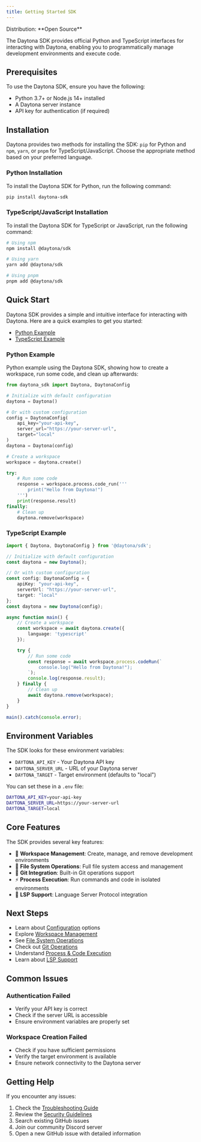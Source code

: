 ```yaml
---
title: Getting Started SDK
---
```



<Label>
  Distribution: **Open Source**
</Label>

The Daytona SDK provides official Python and TypeScript interfaces for interacting with Daytona, enabling you to programmatically manage development environments and execute code.

## Prerequisites

To use the Daytona SDK, ensure you have the following:

- Python 3.7+ or Node.js 14+ installed
- A Daytona server instance
- API key for authentication (if required)

## Installation

Daytona provides two methods for installing the SDK: `pip` for Python and `npm`, `yarn`, or `pnpm` for TypeScript/JavaScript. Choose the appropriate method based on your preferred language.

### Python Installation

To install the Daytona SDK for Python, run the following command:

```bash
pip install daytona-sdk
```

### TypeScript/JavaScript Installation

To install the Daytona SDK for TypeScript or JavaScript, run the following command:

```bash
# Using npm
npm install @daytona/sdk

# Using yarn
yarn add @daytona/sdk

# Using pnpm
pnpm add @daytona/sdk
```

## Quick Start

Daytona SDK provides a simple and intuitive interface for interacting with Daytona. Here are a quick examples to get you started:

- [Python Example](#python-example)
- [TypeScript Example](#typescript-example)

### Python Example

Python example using the Daytona SDK, showing how to create a workspace, run some code, and clean up afterwards:

```python
from daytona_sdk import Daytona, DaytonaConfig

# Initialize with default configuration
daytona = Daytona()

# Or with custom configuration
config = DaytonaConfig(
    api_key="your-api-key",
    server_url="https://your-server-url",
    target="local"
)
daytona = Daytona(config)

# Create a workspace
workspace = daytona.create()

try:
    # Run some code
    response = workspace.process.code_run('''
        print("Hello from Daytona!")
    ''')
    print(response.result)
finally:
    # Clean up
    daytona.remove(workspace)
```

### TypeScript Example

```typescript
import { Daytona, DaytonaConfig } from '@daytona/sdk';

// Initialize with default configuration
const daytona = new Daytona();

// Or with custom configuration
const config: DaytonaConfig = {
    apiKey: "your-api-key",
    serverUrl: "https://your-server-url",
    target: "local"
};
const daytona = new Daytona(config);

async function main() {
    // Create a workspace
    const workspace = await daytona.create({
        language: 'typescript'
    });

    try {
        // Run some code
        const response = await workspace.process.codeRun(`
            console.log("Hello from Daytona!");
        `);
        console.log(response.result);
    } finally {
        // Clean up
        await daytona.remove(workspace);
    }
}

main().catch(console.error);
```

## Environment Variables

The SDK looks for these environment variables:

- `DAYTONA_API_KEY` - Your Daytona API key
- `DAYTONA_SERVER_URL` - URL of your Daytona server
- `DAYTONA_TARGET` - Target environment (defaults to "local")

You can set these in a `.env` file:

```bash
DAYTONA_API_KEY=your-api-key
DAYTONA_SERVER_URL=https://your-server-url
DAYTONA_TARGET=local
```

## Core Features

The SDK provides several key features:

- 🚀 **Workspace Management**: Create, manage, and remove development environments
- 📂 **File System Operations**: Full file system access and management
- 🔄 **Git Integration**: Built-in Git operations support
- ⚡ **Process Execution**: Run commands and code in isolated environments
- 🔧 **LSP Support**: Language Server Protocol integration

## Next Steps

- Learn about [Configuration](configuration) options
- Explore [Workspace Management](workspace)
- See [File System Operations](filesystem)
- Check out [Git Operations](git)
- Understand [Process & Code Execution](process)
- Learn about [LSP Support](lsp)

## Common Issues

### Authentication Failed

- Verify your API key is correct
- Check if the server URL is accessible
- Ensure environment variables are properly set

### Workspace Creation Failed

- Check if you have sufficient permissions
- Verify the target environment is available
- Ensure network connectivity to the Daytona server

## Getting Help

If you encounter any issues:

1. Check the [Troubleshooting Guide](troubleshooting)
2. Review the [Security Guidelines](security)
3. Search existing GitHub issues
4. Join our community Discord server
5. Open a new GitHub issue with detailed information
